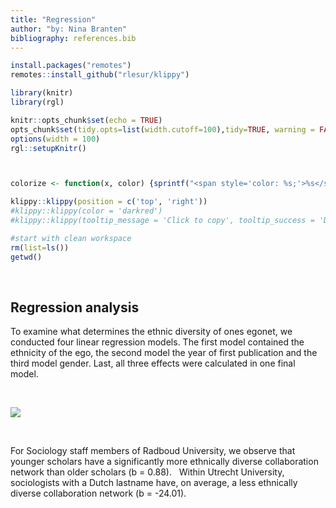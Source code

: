 ```yaml
---
title: "Regression"
author: "by: Nina Branten"
bibliography: references.bib
---
```




```r
install.packages("remotes")
remotes::install_github("rlesur/klippy")
``` 

```r
library(knitr)
library(rgl)

knitr::opts_chunk$set(echo = TRUE)
opts_chunk$set(tidy.opts=list(width.cutoff=100),tidy=TRUE, warning = FALSE, message = FALSE,comment = "#>", cache=TRUE, class.source=c("test"), class.output=c("test2"))
options(width = 100)
rgl::setupKnitr()



colorize <- function(x, color) {sprintf("<span style='color: %s;'>%s</span>", color, x) }

```

```r
klippy::klippy(position = c('top', 'right'))
#klippy::klippy(color = 'darkred')
#klippy::klippy(tooltip_message = 'Click to copy', tooltip_success = 'Done')
```


```r
#start with clean workspace 
rm(list=ls())
getwd()
```

&nbsp;
&nbsp;

## Regression analysis
To examine what determines the ethnic diversity of ones egonet, we conducted four linear regression models. The first model contained the ethnicity of the ego, the second model the year of first publication and the third model gender. Last, all three effects were calculated in one final model.

&nbsp;
&nbsp;

![](images/tabel5.png)

&nbsp;

For Sociology staff members of Radboud University, we observe that younger scholars have a significantly more ethnically diverse collaboration network than older scholars (b = 0.88).
&nbsp;
Within Utrecht University, sociologists with a Dutch lastname have, on average, a less ethnically diverse collaboration network (b = -24.01).
